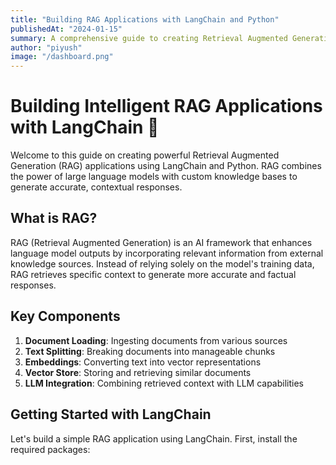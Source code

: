 ```yaml
---
title: "Building RAG Applications with LangChain and Python"
publishedAt: "2024-01-15"
summary: A comprehensive guide to creating Retrieval Augmented Generation (RAG) applications using LangChain and Python
author: "piyush"
image: "/dashboard.png"
---
```


# Building Intelligent RAG Applications with LangChain 🚀

Welcome to this guide on creating powerful Retrieval Augmented Generation (RAG) applications using LangChain and Python. RAG combines the power of large language models with custom knowledge bases to generate accurate, contextual responses.

## What is RAG?

RAG (Retrieval Augmented Generation) is an AI framework that enhances language model outputs by incorporating relevant information from external knowledge sources. Instead of relying solely on the model's training data, RAG retrieves specific context to generate more accurate and factual responses.

## Key Components

1. **Document Loading**: Ingesting documents from various sources
2. **Text Splitting**: Breaking documents into manageable chunks
3. **Embeddings**: Converting text into vector representations
4. **Vector Store**: Storing and retrieving similar documents
5. **LLM Integration**: Combining retrieved context with LLM capabilities

## Getting Started with LangChain

Let's build a simple RAG application using LangChain. First, install the required packages:

